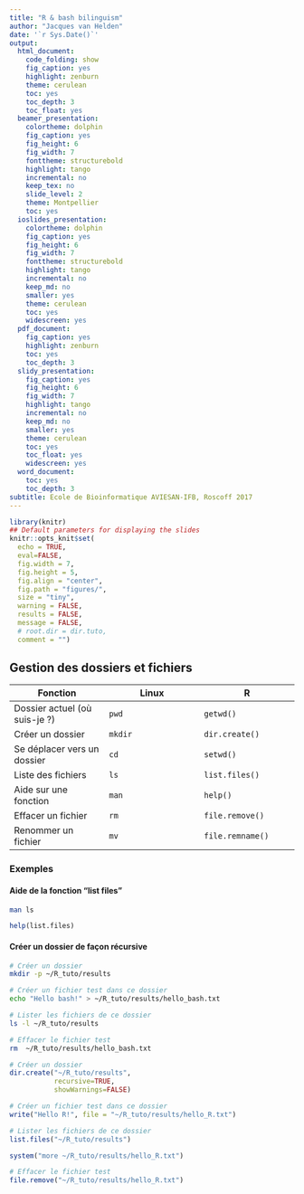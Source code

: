 ```yaml
---
title: "R & bash bilinguism"
author: "Jacques van Helden"
date: '`r Sys.Date()`'
output:
  html_document:
    code_folding: show
    fig_caption: yes
    highlight: zenburn
    theme: cerulean
    toc: yes
    toc_depth: 3
    toc_float: yes
  beamer_presentation:
    colortheme: dolphin
    fig_caption: yes
    fig_height: 6
    fig_width: 7
    fonttheme: structurebold
    highlight: tango
    incremental: no
    keep_tex: no
    slide_level: 2
    theme: Montpellier
    toc: yes
  ioslides_presentation:
    colortheme: dolphin
    fig_caption: yes
    fig_height: 6
    fig_width: 7
    fonttheme: structurebold
    highlight: tango
    incremental: no
    keep_md: no
    smaller: yes
    theme: cerulean
    toc: yes
    widescreen: yes
  pdf_document:
    fig_caption: yes
    highlight: zenburn
    toc: yes
    toc_depth: 3
  slidy_presentation:
    fig_caption: yes
    fig_height: 6
    fig_width: 7
    highlight: tango
    incremental: no
    keep_md: no
    smaller: yes
    theme: cerulean
    toc: yes
    toc_float: yes
    widescreen: yes
  word_document:
    toc: yes
    toc_depth: 3
subtitle: Ecole de Bioinformatique AVIESAN-IFB, Roscoff 2017
---
```


```r
library(knitr)
## Default parameters for displaying the slides
knitr::opts_knit$set(
  echo = TRUE, 
  eval=FALSE, 
  fig.width = 7, 
  fig.height = 5, 
  fig.align = "center", 
  fig.path = "figures/",
  size = "tiny", 
  warning = FALSE, 
  results = FALSE, 
  message = FALSE, 
  # root.dir = dir.tuto,
  comment = "")
```

## Gestion des dossiers et fichiers


| Fonction | Linux | R |
|-----------------------|-----------------------|-----------------------|
| Dossier actuel (où suis-je ?) | `pwd`| `getwd()`|
| Créer un dossier | `mkdir`| `dir.create()`|
| Se déplacer vers un dossier | `cd`| `setwd()`|
| Liste des fichiers | `ls`| `list.files()`|
| Aide sur une fonction | `man`| `help()`|
| Effacer un fichier | `rm` | `file.remove()` |
| Renommer un fichier | `mv` | `file.remname()` |


### Exemples

#### Aide de la fonction "list files"
 
```bash
man ls
```

```r
help(list.files)
```

 
 
#### Créer un dossier de façon récursive

```bash
# Créer un dossier
mkdir -p ~/R_tuto/results 

# Créer un fichier test dans ce dossier
echo "Hello bash!" > ~/R_tuto/results/hello_bash.txt 

# Lister les fichiers de ce dossier
ls -l ~/R_tuto/results

# Effacer le fichier test
rm  ~/R_tuto/results/hello_bash.txt 
```

```r
# Créer un dossier
dir.create("~/R_tuto/results", 
           recursive=TRUE, 
           showWarnings=FALSE)

# Créer un fichier test dans ce dossier
write("Hello R!", file = "~/R_tuto/results/hello_R.txt")

# Lister les fichiers de ce dossier
list.files("~/R_tuto/results")

system("more ~/R_tuto/results/hello_R.txt")

# Effacer le fichier test
file.remove("~/R_tuto/results/hello_R.txt")
```



